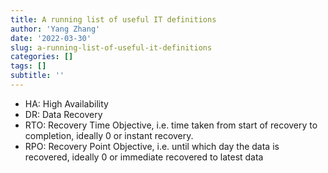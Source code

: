```yaml
---
title: A running list of useful IT definitions
author: 'Yang Zhang'
date: '2022-03-30'
slug: a-running-list-of-useful-it-definitions
categories: []
tags: []
subtitle: ''
---
```


- HA: High Availability
- DR: Data Recovery
- RTO: Recovery Time Objective, i.e. time taken from start of recovery to completion, ideally 0 or instant recovery.
- RPO: Recovery Point Objective, i.e. until which day the data is recovered, ideally 0 or immediate recovered to latest data

